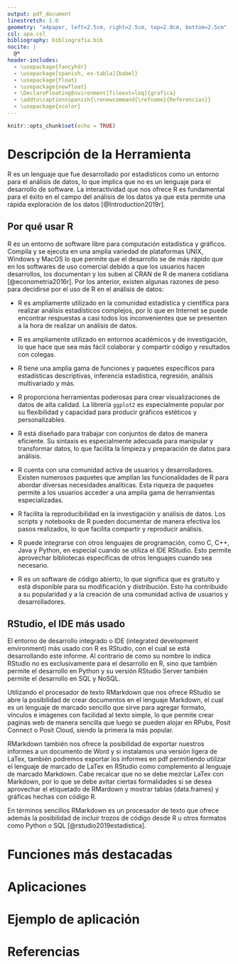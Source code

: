 ```yaml
---
output: pdf_document
linestretch: 1.0
geometry: "a4paper, left=2.5cm, right=2.5cm, top=2.0cm, bottom=2.5cm"
csl: apa.csl
bibliography: bibliografia.bib
nocite: |
  @*
header-includes:
  - \usepackage{fancyhdr}
  - \usepackage[spanish, es-tabla]{babel}
  - \usepackage{float}
  - \usepackage{newfloat}
  - \DeclareFloatingEnvironment[fileext=loq]{grafica}
  - \addto\captionsspanish{\renewcommand{\refname}{Referencias}}
  - \usepackage{xcolor}
---
```


\definecolor{naranja}{RGB}{245,145,55}
\definecolor{azul}{RGB}{40,100,160}

\fancypagestyle{fancy}{
 \lhead{\includegraphics[width=200pt]{Logo_Cesuma.png}}
 \rhead{\textcolor{naranja}{
  \textbf{Maestría en Ciencia de Datos para Negocios}\\
  \textcolor{azul}{\rule[1mm]{80mm}{0.2mm}} \\
  Herramientas del científico de datos}}
 \renewcommand{\headrulewidth}{0.0pt}
}

\thispagestyle{fancy}

```r
knitr::opts_chunk$set(echo = TRUE)
```

\setlength{\headheight}{1.0cm}

\null\vfill

\begin{center}

\bfseries{\LARGE{CASO PRÁCTICO 101  HERRAMIENTAS PARA EL CIENTÍFICO DE DATOS\\[1.0cm]}}

\includegraphics[]{pexels-google-deepmind.jpg}\\[1.0cm]


\bfseries{\large{R COMO HERRAMIENTA DEL CIENTÍFICO DE DATOS\\ CIENCIA DE DATOS PARA NEGOCIOS}}

\null\vfill

\bfseries{ Fernando Aleisy González\\ \today}

\end{center}

\newpage
\pagestyle{fancy}

\tableofcontents

\newpage
# Descripción de la Herramienta

R es un lenguaje que fue desarrollado por estadísticos como un entorno para el análisis de datos, lo que implica que no es un lenguaje para el desarrollo de software. La interactividad que nos ofrece R es fundamental para el éxito en el campo del análisis de los datos ya que esta permite una rápida exploración de los datos [@Introduction2019r].

\begin{figure}[H]
  \caption{Entorno de R con ventanas separadas. En la ventana de la izquierda se muestra la consola y en la ventana de la derecha el area donde se ecribe el script}
  \includegraphics[]{R_Project.png}
  \label{fig:RProject}
\end{figure}

## Por qué usar R

R es un entorno de software libre para computación estadística y gráficos. Compila y se ejecuta en una amplia variedad de plataformas UNIX, Windows y MacOS lo que permite que el desarrollo se de más rápido que en los softwares de uso comercial debido a que los usuarios hacen desarrollos, los documentan y los suben al CRAN de R de manera  cotidiana [@econometria2016r]. Por los anterior, existen algunas razones de peso para decidirse por el uso de R en el análisis de datos:

- R es ampliamente utilizado en la comunidad estadística y científica para realizar análisis estadísticos complejos, por lo que en Internet se puede encontrar respuestas a casi todos los inconvenientes que se presenten a la hora de realizar un análisis de datos.

- R es ampliamente utilizado en entornos académicos y de investigación, lo que hace que sea más fácil colaborar y compartir código y resultados con colegas.

- R tiene una amplia gama de funciones y paquetes específicos para estadísticas descriptivas, inferencia estadística, regresión, análisis multivariado y más.

- R proporciona herramientas poderosas para crear visualizaciones de datos de alta calidad. La librería `ggplot2` es especialmente popular por su flexibilidad y capacidad para producir gráficos estéticos y personalizables.

- R está diseñado para trabajar con conjuntos de datos de manera eficiente. Su sintaxis es especialmente adecuada para manipular y transformar datos, lo que facilita la limpieza y preparación de datos para análisis.

- R cuenta con una comunidad activa de usuarios y desarrolladores. Existen numerosos paquetes que amplían las funcionalidades de R para abordar diversas necesidades analíticas. Esta riqueza de paquetes permite a los usuarios acceder a una amplia gama de herramientas especializadas.

- R facilita la reproducibilidad en la investigación y análisis de datos. Los scripts y notebooks de R pueden documentar de manera efectiva los pasos realizados, lo que facilita compartir y reproducir análisis.

- R puede integrarse con otros lenguajes de programación, como C, C++, Java y Python, en especial cuando se utiliza el IDE RStudio. Esto permite aprovechar bibliotecas específicas de otros lenguajes cuando sea necesario.

- R es un software de código abierto, lo que significa que es gratuito y está disponible para su modificación y distribución. Esto ha contribuido a su popularidad y a la creación de una comunidad activa de usuarios y desarrolladores.

## RStudio, el IDE más usado

El entorno de desarrollo integrado o IDE (integrated development environment) más usado con R es RStudio, con el cual se está desarrollando este informe. Al contrario de como su nombre lo indica RStudio no es exclusivamente para el desarrollo en R, sino que también permite el desarrollo en Python y su versión RStudio Server también permite el desarrollo en SQL y NoSQL.

\begin{figure}[H]
  \caption{Vista general del IDE de RStudio. RStudio se divide en la zona de los scrits, el terminal y un panel lateral donde se muestra las variables creadas, el directorio de trabajo, las gráficas, entre otros elementos}
  \includegraphics[]{IDE_RStudio.png}
  \label{fig:IDE}
\end{figure}

Utilizando el procesador de texto RMarkdown que nos ofrece RStudio se abre la posibilidad de crear documentos en el lenguaje Markdown, el cual es un lenguaje de marcado sencillo que sirve para agregar formato, vínculos e imágenes con facilidad al texto simple, lo que permite crear paginas web de manera sencilla que luego se pueden alojar en RPubs, Posit Connect o Posit Cloud, siendo la primera la más popular.

\begin{figure}[H]
  \caption{plataforma de publicación abierta para documentos HTML producidos con RMarkdown desde RStudio}
  \center{\includegraphics[width=8cm]{Publicacion_Web.png}}
  \label{fig:Public}
\end{figure}

RMarkdown también nos ofrece la posibilidad de exportar nuestros informes a un documento de Word y si instalamos una versión ligera de LaTex, también podremos exportar los informes en pdf permitiendo utilizar el lenguaje de marcado de LaTex en RStudio como complemento al lenguaje de marcado Markdown. Cabe recalcar que no se debe mezclar LaTex con Markdown, por lo que se debe avitar ciertas formalidades si se desea aprovechar el etiquetado de RMardown y mostrar tablas (data.frames) y gráficas hechas con código R.

En términos sencillos RMarkdown es un procesador de texto que ofrece además la posibilidad de incluir trozos de código desde R u otros formatos como Python o SQL [@rstudio2019estadistica].

\newpage
# Funciones más destacadas

\newpage
# Aplicaciones

\newpage
# Ejemplo de aplicación

\newpage
# Referencias
